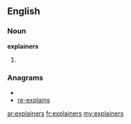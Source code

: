 ==English==

===Noun===
'''explainers'''

# {{plural of|[[explainer]]}}

===Anagrams===
* {{alphagram|aeeilnprsx}}
* [[re-explains#English|re-explains]]

[[ar:explainers]]
[[fr:explainers]]
[[my:explainers]]